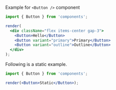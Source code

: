 Example for `<Button />` component

```jsx
import { Button } from 'components';

render(
  <div className="flex items-center gap-3">
    <Button>Hello</Button>
    <Button variant="primary">Primary</Button>
    <Button variant="outline">Outline</Button>
  </div>
);
```

Following is a static example.

```jsx static
import { Button } from 'components';

render(<Button>Static</Button>);
```
